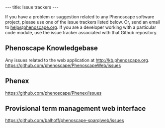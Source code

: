 ---
title: Issue trackers
---

If you have a problem or suggestion related to any Phenoscape software project, please use one of the issue trackers listed below. Or, send an email to [mailto:help@phenoscape.org help@phenoscape.org]. If you are a developer working with a particular code module, use the issue tracker associated with that Github repository.

==Phenoscape Knowledgebase==
Any issues related to the web application at http://kb.phenoscape.org.
https://github.com/phenoscape/PhenoscapeWeb/issues

==Phenex==
https://github.com/phenoscape/Phenex/issues

==Provisional term management web interface==
https://github.com/balhoff/phenoscape-sparqlweb/issues
